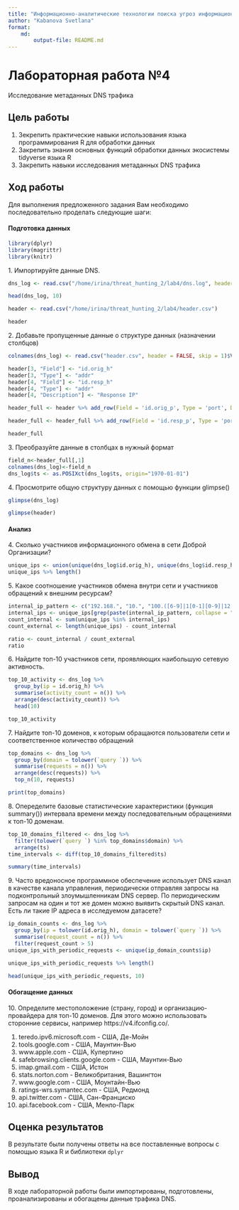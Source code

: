 ```yaml
---
title: "Информационно-аналитические технологии поиска угроз информационной безопасности"
author: "Kabanova Svetlana"
format: 
    md:
        output-file: README.md
---
```


# Лабораторная работа №4

Исследование метаданных DNS трафика

## Цель работы

1. Зекрепить практические навыки использования языка программирования R для
обработки данных
2. Закрепить знания основных функций обработки данных экосистемы tidyverse
языка R
3. Закрепить навыки исследования метаданных DNS трафика

## Ход работы
Для выполнения предложенного задания Вам необходимо последовательно
проделать следующие шаги:

#### Подготовка данных

```r
library(dplyr)
library(magrittr)
library(knitr)
```

1\. Импортируйте данные DNS.

```r
dns_log <- read.csv("/home/irina/threat_hunting_2/lab4/dns.log", header = FALSE, sep = "\t", encoding = "UTF-8")
```

```r
head(dns_log, 10)
```
```r
header <- read.csv("/home/irina/threat_hunting_2/lab4/header.csv")
```

```r
header
```
2\. Добавьте пропущенные данные о структуре данных (назначении столбцов)


```r
colnames(dns_log) <- read.csv("header.csv", header = FALSE, skip = 1)$V1
```
```r
header[3, "Field"] <- "id.orig_h"
header[3, "Type"] <- "addr"
header[4, "Field"] <- "id.resp_h"
header[4, "Type"] <- "addr"
header[4, "Description"] <- "Response IP"
```

```r
header_full <- header %>% add_row(Field = 'id.orig_p', Type = 'port', Description = 'Origin port', .before = 4)
```


```r
header_full <- header_full %>% add_row(Field = 'id.resp_p', Type = 'port', Description = 'Response port', .before = 6)
```
```r
header_full
```
3\. Преобразуйте данные в столбцах в нужный формат
```r
field_n<-header_full[,1]
colnames(dns_log)<-field_n
dns_log$ts <- as.POSIXct(dns_log$ts, origin="1970-01-01")
```
4\. Просмотрите общую структуру данных с помощью функции glimpse()
```r
glimpse(dns_log)
```
```r
glimpse(header)
```

#### Анализ
4\. Сколько участников информационного обмена в сети Доброй Организации? 
```r
unique_ips <- union(unique(dns_log$id.orig_h), unique(dns_log$id.resp_h))
unique_ips %>% length()
```
5\. Какое соотношение участников обмена внутри сети и участников обращений к внешним ресурсам?
```r
internal_ip_pattern <- c("192.168.", "10.", "100.([6-9]|1[0-1][0-9]|12[0-7]).", "172.((1[6-9])|(2[0-9])|(3[0-1])).")
internal_ips <- unique_ips[grep(paste(internal_ip_pattern, collapse = "|"), unique_ips)]
count_internal <- sum(unique_ips %in% internal_ips)
count_external <- length(unique_ips) - count_internal

ratio <- count_internal / count_external
ratio
```

6\. Найдите топ-10 участников сети, проявляющих наибольшую сетевую активность.
```r
top_10_activity <- dns_log %>%
  group_by(ip = id.orig_h) %>%
  summarise(activity_count = n()) %>%
  arrange(desc(activity_count)) %>%
  head(10)

top_10_activity
```
7\. Найдите топ-10 доменов, к которым обращаются пользователи сети и соответственное количество обращений

```r
top_domains <- dns_log %>%
  group_by(domain = tolower(`query `)) %>%
  summarise(requests = n()) %>%
  arrange(desc(requests)) %>%
  top_n(10, requests)

print(top_domains)
```

8\. Опеределите базовые статистические характеристики (функция summary()) интервала времени между
последовательным обращениями к топ-10 доменам.

```r
top_10_domains_filtered <- dns_log %>% 
  filter(tolower(`query `) %in% top_domains$domain) %>%
  arrange(ts)
time_intervals <- diff(top_10_domains_filtered$ts)

summary(time_intervals)
```

9\. Часто вредоносное программное обеспечение использует DNS канал в качестве канала управления, периодически отправляя запросы на подконтрольный злоумышленникам DNS сервер. По периодическим запросам на один и тот же домен можно выявить скрытый DNS канал. Есть ли такие IP адреса в исследуемом датасете?

```r
ip_domain_counts <- dns_log %>%
  group_by(ip = tolower(id.orig_h), domain = tolower(`query `)) %>%
  summarise(request_count = n()) %>%
  filter(request_count > 5)
unique_ips_with_periodic_requests <- unique(ip_domain_counts$ip)

unique_ips_with_periodic_requests %>% length()
```
```r
head(unique_ips_with_periodic_requests, 10)
```

#### Обогащение данных
10\. Определите местоположение (страну, город) и организацию-провайдера для топ-10 доменов. Для этого можно использовать сторонние сервисы, например https://v4.ifconfig.co/.

1. teredo.ipv6.microsoft.com - США, Де-Мойн
2. tools.google.com - США, Маунтин-Вью
3. www.apple.com - США, Купертино
4. safebrowsing.clients.google.com - США, Маунтин-Вью
5. imap.gmail.com - США, Истон
6. stats.norton.com - Великобритания, Вашингтон
7. www.google.com - США, Моунтайн-Вью
8. ratings-wrs.symantec.com - США, Редмонд
9. api.twitter.com - США, Сан-Франциско
10. api.facebook.com - США, Менло-Парк

## Оценка результатов

В результате были получены ответы на все поставленные вопросы с помощью языка R и библиотеки `dplyr`

## Вывод

В ходе лабораторной работы были импортированы, подготовлены, проанализированы и обогащены данные трафика DNS.


